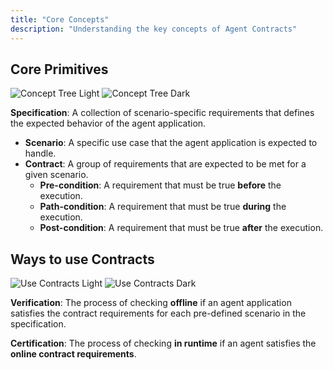 ```yaml
---
title: "Core Concepts"
description: "Understanding the key concepts of Agent Contracts"
---
```


## Core Primitives

<img alt="Concept Tree Light" className="block dark:hidden" src="/images/concept-tree.svg" />
<img alt="Concept Tree Dark" className="hidden dark:block" src="/images/concept-tree.svg" />

**Specification**: A collection of scenario-specific requirements that defines the expected behavior of the agent application.

- **Scenario**: A specific use case that the agent application is expected to handle.
- **Contract**: A group of requirements that are expected to be met for a given scenario.
  - **Pre-condition**: A requirement that must be true **before** the execution.
  - **Path-condition**: A requirement that must be true **during** the execution.
  - **Post-condition**: A requirement that must be true **after** the execution.

## Ways to use Contracts

<img alt="Use Contracts Light" className="block dark:hidden" src="/images/use-contracts.svg" />
<img alt="Use Contracts Dark" className="hidden dark:block" src="/images/use-contracts.svg" />


**Verification**: The process of checking **offline** if an agent application satisfies the contract requirements for each pre-defined scenario in the specification.

**Certification**: The process of checking **in runtime** if an agent satisfies the **online contract requirements**.